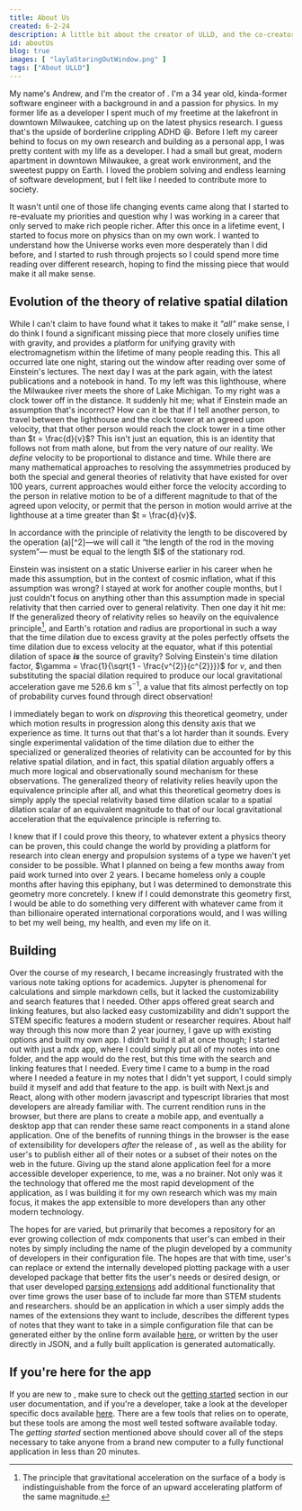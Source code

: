 ```yaml
---
title: About Us
created: 6-2-24
description: A little bit about the creator of ULLD, and the co-creator Layla, the sweetest puppy on Earth.
id: aboutUs
blog: true
images: [ "laylaStaringOutWindow.png" ]
tags: ["About ULLD"]
---
```



<Title subtitle="Well, about just me for now.">
    {'About Us'}
</Title>

My name's Andrew, and I'm the creator of <LogoAsText />. I'm a 34 year old, kinda-former software engineer with a background in and a passion for physics. In my former life as a developer I spent much of my freetime at the lakefront in downtown Milwaukee, catching up on the latest physics research. I guess that's the upside of borderline crippling ADHD :laughing:. Before I left my career behind to focus on my own research and building <LogoAsText /> as a personal app, I was pretty content with my life as a developer. I had a small but great, modern apartment in downtown Milwaukee, a great work environment, and the sweetest puppy on Earth. I loved the problem solving and endless learning of software development, but I felt like I needed to contribute more to society.  

It wasn't until one of those life changing events came along that I started to re-evaluate my priorities and question why I was working in a career that only served to make rich people richer. After this once in a lifetime event, I started to focus more on physics than on my own work. I wanted to understand how the Universe works even more desperately than I did before, and I started to rush through projects so I could spend more time reading over different research, hoping to find the missing piece that would make it all make sense. 

## Evolution of the theory of relative spatial dilation

While I can't claim to have found what it takes to make it _"all"_ make sense, I do think I found a significant missing piece that more closely unifies time with gravity, and provides a platform for unifying gravity with electromagnetism within the lifetime of many people reading this. This all occurred late one night, staring out the window after reading over some of Einstein's lectures. The next day I was at the park again, with the latest publications and a notebook in hand. To my left was this lighthouse, where the Milwaukee river meets the shore of Lake Michigan. To my right was a clock tower off in the distance. It suddenly hit me; what if Einstein made an assumption that's incorrect? How can it be that if I tell another person, to travel between the lighthouse and the clock tower at an agreed upon velocity, that that other person would reach the clock tower in a time other than $t = \frac{d}{v}$? This isn't just an equation, this is an identity that follows not from math alone, but from the very nature of our reality. We _define_ velocity to be proportional to distance and time. While there are many mathematical approaches to resolving the assymmetries produced by both the special and general theories of relativity that have existed for over 100 years, current approaches would either force the velocity according to the person in relative motion to be of a different magnitude to that of the agreed upon velocity, or permit that the person in motion would arrive at the lighthouse at a time greater than $t = \frac{d}{v}$.

<Quote author="Albert Einstein, 'The electrodynamics of moving bodies'">
    In accordance with the principle of relativity the length to be discovered by the operation (a)[^2]—we will call it “the length of the rod in the moving system”— must be equal to the length $l$ of the stationary rod.
</Quote>

Einstein was insistent on a static Universe earlier in his career when he made this assumption, but in the context of cosmic inflation, what if this assumption was wrong? I stayed at work for another couple months, but I just couldn't focus on anything other than this assumption made in special relativity that then carried over to general relativity. Then one day it hit me: If the generalized theory of relativity relies so heavily on the equivalence principle[^1], and Earth's rotation and radius are proportional in such a way that the time dilation due to excess gravity at the poles perfectly offsets the time dilation due to excess velocity at the equator, what if this potential dilation of space ***is*** the source of gravity? Solving Einstein's time dilation factor, $\gamma = \frac{1}{\sqrt{1 - \frac{v^{2}}{c^{2}}}}$ for $v$, and then substituting the spacial dilation required to produce our local gravitational acceleration gave me $526.6 ~ \text{km} ~ \text{s}^{-1}$, a value that fits almost perfectly on top of probability curves found through direct observation!  

I immediately began to work on _disproving_ this theoretical geometry, under which motion results in progression along this density axis that we experience as time. It turns out that that's a lot harder than it sounds. Every single experimental validation of the time dilation due to either the specialized or generalized theories of relativity can be accounted for by this relative spatial dilation, and in fact, this spatial dilation arguably offers a much more logical and observationally sound mechanism for these observations. The generalized theory of relativity relies heavily upon the equivalence principle after all, and what this theoretical geometry does is simply apply the special relativity based time dilation scalar to a spatial dilation scalar of an equivalent magnitude to that of our local gravitational acceleration that the equivalence principle is referring to.  

I knew that if I could prove this theory, to whatever extent a physics theory can be proven, this could change the world by providing a platform for research into clean energy and propulsion systems of a type we haven't yet consider to be possible. What I planned on being a few months away from paid work turned into over 2 years. I became homeless only a couple months after having this epiphany, but I was determined to demonstrate this geometry more concretely. I knew if I could demonstrate this geometry first, I would be able to do something very different with whatever came from it than billionaire operated international corporations would, and I was willing to bet my well being, my health, and even my life on it.  

## Building <LogoAsText fontSize={24} />

Over the course of my research, I became increasingly frustrated with the various note taking options for academics. Jupyter is phenomenal for calculations and simple markdown cells, but it lacked the customizability and search features that I needed. Other apps offered great search and linking features, but also lacked easy customizability and didn't support the STEM specific features a modern student or researcher requires. About half way through this now more than 2 year journey, I gave up with existing options and built my own app. I didn't build it all at once though; I started out with just a mdx app, where I could simply put all of my notes into one folder, and the app would do the rest, but this time with the search and linking features that I needed. Every time I came to a bump in the road where I needed a feature in my notes that I didn't yet support, I could simply build it myself and add that feature to the app. <LogoAsText/> is built with Next.js and React, along with other modern javascript and typescript libraries that most developers are already familiar with. The current rendition runs in the browser, but there are plans to create a mobile app, and eventually a desktop app that can render these same react components in a stand alone application. One of the benefits of running things in the browser is the ease of extensibility for developers _after_ the release of <LogoAsText />, as well as the ability for user's to publish either all of their notes or a subset of their notes on the web in the future. Giving up the stand alone application feel for a more accessible developer experience, to me, was a no brainer. Not only was it the technology that offered me the most rapid development of the application, as I was building it for my own research which was my main focus, it makes the app extensible to more developers than any other modern technology.  

The hopes for <LogoAsText /> are varied, but primarily that <LogoAsText /> becomes a repository for an ever growing collection of mdx components that user's can embed in their notes by simply including the name of the plugin developed by a community of developers in their configuration file. The hopes are that with time, user's can replace or extend the internally developed plotting package with a user developed package that better fits the user's needs or desired design, or that user developed [parsing extensions](/docs/developer/parsingExtensions) add additional functionality that over time grows the user base of <LogoAsText /> to include far more than STEM students and researchers. <LogoAsText /> should be an application in which a user simply adds the names of the extensions they want to include, describes the different types of notes that they want to take in a simple configuration file that can be generated either by the online form available [here](/configure), or written by the user directly in JSON, and a fully built application is generated automatically.


## If you're here for the app

If you are new to <LogoAsText />, make sure to check out the [getting started](/docs/user) section in our user documentation, and if you're a developer, take a look at the developer specific docs available [here](/docs/developer). There are a few tools that <LogoAsText /> relies on to operate, but these tools are among the most well tested software available today. The _getting started_ section mentioned above should cover all of the steps necessary to take anyone from a brand new computer to a fully functional <LogoAsText /> application in less than 20 minutes.



[^1]: The principle that gravitational acceleration on the surface of a body is indistinguishable from the force of an upward accelerating platform of the same magnitude.
[^2]: The measurement of the measuring rod by the observer in relative motion. From 'On the electrodynamics of moving bodies':  
    _The observer moves together with the given measuring-rod and the rod to be measured, and measures the length of the rod directly by superposing the measuring-rod, in just the same way as if all three were at rest._

